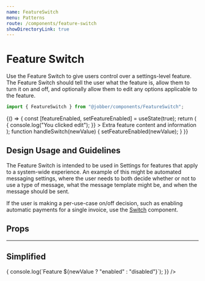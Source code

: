 ```yaml
---
name: FeatureSwitch
menu: Patterns
route: /components/feature-switch
showDirectoryLink: true
---
```



# Feature Switch

<ComponentStatus stage="ready" responsive="yes" accessible="yes" />

Use the Feature Switch to give users control over a settings-level feature. The
Feature Switch should tell the user what the feature is, allow them to turn it
on and off, and optionally allow them to edit any options applicable to the
feature.

```ts
import { FeatureSwitch } from "@jobber/components/FeatureSwitch";
```

<Playground>
  {() => {
    const [featureEnabled, setFeatureEnabled] = useState(true);
    return (
      <FeatureSwitch
        enabled={featureEnabled}
        title="Quote follow-up"
        description="Send a notification to your client following up on an outstanding quote."
        hasSaveIndicator={true}
        onSwitch={handleSwitch}
        onEdit={() => {
          console.log("You clicked edit");
        }}
      >
        <Text>Extra feature content and information</Text>
      </FeatureSwitch>
    );
    function handleSwitch(newValue) {
      setFeatureEnabled(newValue);
    }
  }}
</Playground>

## Design Usage and Guidelines

The Feature Switch is intended to be used in Settings for features that apply to
a system-wide experience. An example of this might be automated messaging
settings, where the user needs to both decide whether or not to use a type of
message, what the message template might be, and when the message should be
sent.

If the user is making a per-use-case on/off decision, such as enabling automatic
payments for a single invoice, use the
[Switch](https://atlantis.getjobber.com/components/switch) component.

## Props

<Props of={FeatureSwitch} />

---

## Simplified

<Playground>
  <FeatureSwitch
    description="Send a notification to your client following up on an outstanding quote"
    onSwitch={newValue => {
      console.log(`Feature ${newValue ? "enabled" : "disabled"}`);
    }}
  />
</Playground>
